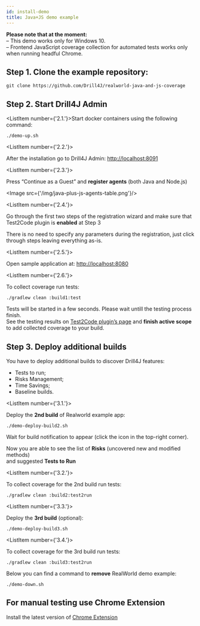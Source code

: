 ```yaml
---
id: install-demo
title: Java+JS demo example
---
```



<div className='mb-12'>
<Warning>

**Please note that at the moment:** <br/>
– This demo works only for Windows 10. <br/>
– Frontend JavaScript coverage collection for automated tests works only when running headful Chrome.

</Warning>
</div>

<JavaPlusJsHeader/>

## Step 1. Clone the example repository:

```
git clone https://github.com/Drill4J/realworld-java-and-js-coverage
```

## Step 2. Start Drill4J Admin

<ListItem number={'2.1.'}>Start docker containers using the following command:</ListItem>

```
./demo-up.sh
```

<ListItem number={'2.2.'}>

After the installation go to Drill4J Admin: [http://localhost:8091](http://localhost:8091)

</ListItem>

<ListItem number={'2.3.'}>

Press “Continue as a Guest” and **register agents** (both Java and Node.js)

</ListItem>

<Image src={'/img/java-plus-js-agents-table.png'}/>

<ListItem number={'2.4.'}>

Go through the first two steps of the registration wizard and make sure that Test2Code plugin is **enabled** at Step 3

<Info>

There is no need to specify any parameters during the registration, just click through steps leaving everything as-is.
</Info>

</ListItem>

<ListItem number={'2.5.'}>

Open sample application at: [http://localhost:8080](http://localhost:8080)

</ListItem>

<ListItem number={'2.6.'}>

To collect coverage run tests:

</ListItem>

```
./gradlew clean :build1:test
```

Tests will be started in a few seconds. Please wait untill the testing process finish. <br/>
See the testing results on [Test2Code plugin’s page](http://localhost:8091/service-group-full-page/realworld-app/test2code) and **finish active scope** <br/>
to add collected coverage to your build.


## Step 3. Deploy additional builds

You have to deploy additional builds to discover Drill4J features:

* Tests to run;
* Risks Management;
* Time Savings;
* Baseline builds.

<ListItem number={'3.1.'}>

Deploy the **2nd build** of Realworld example app:

</ListItem>

```
./demo-deploy-build2.sh
```
<AdditionalInformation >

Wait for build notification to appear (click the icon in the top-right corner).

</AdditionalInformation>

Now you are able to see the list of **Risks** (uncovered new and modified methods) <br/>
and suggested **Tests to Run**

<ListItem number={'3.2.'}>

To collect coverage for the 2nd build run tests:

</ListItem>

```
./gradlew clean :build2:test2run
```

<ListItem number={'3.3.'}>

Deploy the **3rd build** (optional):

</ListItem>

```
./demo-deploy-build3.sh
```

<ListItem number={'3.4.'}>

To collect coverage for the 3rd build run tests:

</ListItem>

```
./gradlew clean :build3:test2run
```
Below you can find a command to **remove** RealWorld demo example:

```
./demo-down.sh
```

## For manual testing use Chrome Extension

Install the latest version of [Chrome Extension](/docs/installation/extension)




